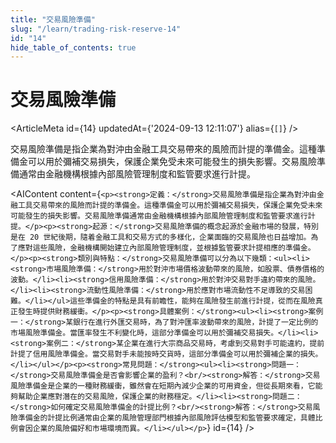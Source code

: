 ```yaml
---
title: "交易風險準備"
slug: "/learn/trading-risk-reserve-14"
id: "14"
hide_table_of_contents: true
---
```



# 交易風險準備

<ArticleMeta id={14} updatedAt={'2024-09-13 12:11:07'} alias={`[]`} />
<div className='border-solid border-b border-t-0 my-4 border-[var(--ifm-color-gray-300)]' />

交易風險準備是指企業為對沖由金融工具交易帶來的風險而計提的準備金。這種準備金可以用於彌補交易損失，保護企業免受未來可能發生的損失影響。交易風險準備通常由金融機構根據內部風險管理制度和監管要求進行計提。

<AIContent content={`<p><strong>定義：</strong>交易風險準備是指企業為對沖由金融工具交易帶來的風險而計提的準備金。這種準備金可以用於彌補交易損失，保護企業免受未來可能發生的損失影響。交易風險準備通常由金融機構根據內部風險管理制度和監管要求進行計提。</p><p><strong>起源：</strong>交易風險準備的概念起源於金融市場的發展，特別是在 20 世紀後期，隨着金融工具和交易方式的多樣化，企業面臨的交易風險也日益增加。為了應對這些風險，金融機構開始建立內部風險管理制度，並根據監管要求計提相應的準備金。</p><p><strong>類別與特點：</strong>交易風險準備可以分為以下幾類：<ul><li><strong>市場風險準備：</strong>用於對沖市場價格波動帶來的風險，如股票、債券價格的波動。</li><li><strong>信用風險準備：</strong>用於對沖交易對手違約帶來的風險。</li><li><strong>流動性風險準備：</strong>用於應對市場流動性不足導致的交易困難。</li></ul>這些準備金的特點是具有前瞻性，能夠在風險發生前進行計提，從而在風險真正發生時提供財務緩衝。</p><p><strong>具體案例：</strong><ul><li><strong>案例一：</strong>某銀行在進行外匯交易時，為了對沖匯率波動帶來的風險，計提了一定比例的市場風險準備金。當匯率發生不利變化時，這部分準備金可以用於彌補交易損失。</li><li><strong>案例二：</strong>某企業在進行大宗商品交易時，考慮到交易對手可能違約，提前計提了信用風險準備金。當交易對手未能按時交貨時，這部分準備金可以用於彌補企業的損失。</li></ul></p><p><strong>常見問題：</strong><ul><li><strong>問題一：</strong>交易風險準備金是否會影響企業的盈利？<br/><strong>解答：</strong>交易風險準備金是企業的一種財務緩衝，雖然會在短期內減少企業的可用資金，但從長期來看，它能夠幫助企業應對潛在的交易風險，保護企業的財務穩定。</li><li><strong>問題二：</strong>如何確定交易風險準備金的計提比例？<br/><strong>解答：</strong>交易風險準備金的計提比例通常由企業的風險管理部門根據內部風險評估模型和監管要求確定，具體比例會因企業的風險偏好和市場環境而異。</li></ul></p>`} id={14} />
